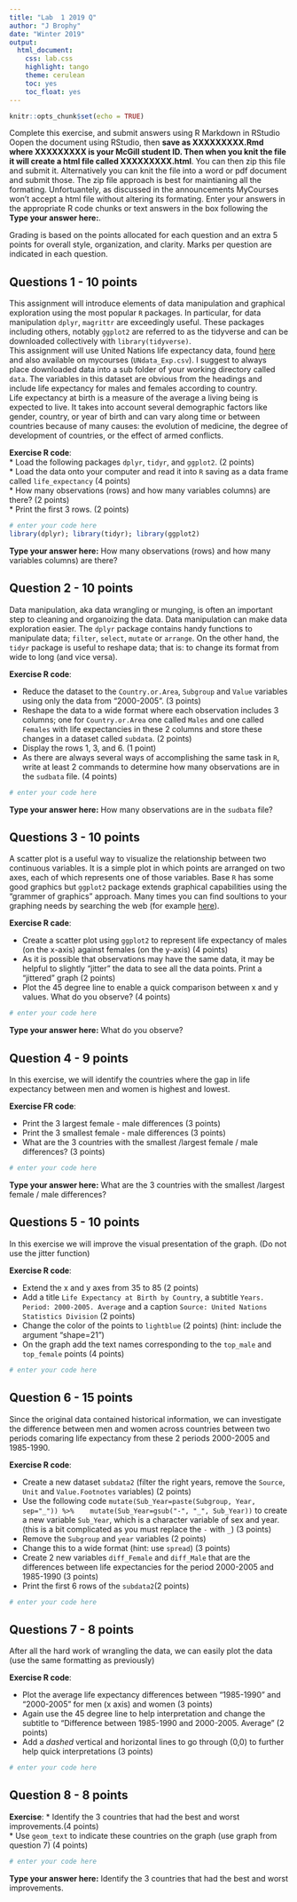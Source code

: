 ```yaml
---
title: "Lab  1 2019 Q"
author: "J Brophy"
date: "Winter 2019"
output:
  html_document:
    css: lab.css
    highlight: tango
    theme: cerulean
    toc: yes
    toc_float: yes
---
```


```r
knitr::opts_chunk$set(echo = TRUE)
```
<div id="instructions">
Complete this exercise, and submit answers using R Markdown in RStudio Oopen the document using RStudio, then **save as XXXXXXXXX.Rmd where XXXXXXXXX is your McGill student ID. Then when you knit the file it will create a html file called XXXXXXXXX.html**. You can then zip this file and submit it. Alternatively you can knit the file into a word or pdf document and submit those. The zip file approach is best for maintianing all the formating. Unfortuantely, as discussed in the announcements MyCourses won't accept a html file without altering its formating. Enter your answers in the appropriate R code chunks or text answers in the box following the **Type your answer here:**.   

Grading is based on the points allocated for each question and an extra 5 points for overall style, organization, and clarity. Marks per question are indicated in each question. 

</div>

## Questions 1 - 10 points

This assignment will introduce elements of data manipulation and graphical exploration using the most popular `R` packages. In particular, for data manipulation `dplyr`, `magrittr` are exceedingly useful. These packages including others, notably `ggplot2` are referred to as the tidyverse and can be downloaded collectively with `library(tidyverse)`.    
This assignment will use United Nations life expectancy data, found [here](http://data.un.org/Data.aspx?d=GenderStat&f=inID:37&c=1,2,3,4,5,6&s=crEngName:asc,sgvEngName:asc,timeEngName:desc&v=1) and also available on mycourses (`UNdata_Exp.csv`). I suggest to always place downloaded data into a sub folder of your working directory called `data`. The variables in this dataset are obvious from the headings and include life expectancy for males and females according to country.                  
Life expectancy at birth is a measure of the average a living being is expected to live. It takes into account several demographic factors like gender, country, or year of birth and can vary along time or between countries because of many causes: the evolution of medicine, the degree of development of countries, or the effect of armed conflicts. 

<div id="exercise">
**Exercise R code**:  
* Load the following packages `dplyr`, `tidyr`, and `ggplot2`. (2 points)             
* Load the data onto your computer and read it into `R` saving as a data frame called `life_expectancy` (4 points)     
* How many observations (rows) and how many variables columns) are there?  (2 points)  
* Print the first 3 rows.  (2 points)   

</div>

```r
# enter your code here
library(dplyr); library(tidyr); library(ggplot2)


```
<div id="body">
**Type your answer here:** How many observations (rows) and how many variables columns) are there?     

</div>

## Question 2 - 10 points

Data manipulation, aka data wrangling or munging, is often an important step to cleaning and organoizing the data. Data manipulation can make data exploration easier. The `dplyr` package contains handy functions to manipulate data; `filter`, `select`, `mutate` or `arrange`. On the other hand, the `tidyr` package is useful to reshape data; that is: to change its format from wide to long (and vice versa).

<div id="exercise">
**Exercise R code**:        

* Reduce the  dataset to the `Country.or.Area`, `Subgroup` and `Value` variables using only the data from "2000-2005". (3 points)     
* Reshape the data to a wide format where each observation includes 3 columns; one for `Country.or.Area` one called `Males` and one called `Females` with life expectancies in these 2 columns and store these changes in a dataset called `subdata`. (2 points)         
* Display the rows 1, 3, and 6.  (1 point)        
* As there are always several ways of accomplishing the same task in `R`, write at least 2 commands to determine how many observations are in the `sudbata` file. (4 points)
</div>

```r
# enter your code here

```
<div id="body"> 
**Type your answer here:** How many observations are in the `sudbata` file?    

</div>

## Questions 3 - 10 points
A scatter plot is a useful way to visualize the relationship between two continuous variables. It is a simple plot in which points are arranged on two axes, each of which represents one of those variables. Base `R` has some good graphics but `ggplot2` package extends graphical capabilities using the "grammer of graphics" approach. Many times you can find soultions to your graphing needs by searching the web (for example [here](https://ggplot2.tidyverse.org)).

<div id="exercise">
**Exercise R cade**:      

* Create a scatter plot using `ggplot2` to represent life expectancy of males (on the x-axis) against females (on the y-axis) (4 points)     
* As it is possible that observations may have the same data, it may be helpful to slightly "jitter" the data to see all the data points. Print a "jittered" graph (2 points)     
* Plot the 45 degree line to enable a quick comparison between x and y values. What do you observe? (4 points)
</div>
```r
# enter your code here

```
<div id="body">
**Type your answer here:** What do you observe?            

</div>

## Question 4 - 9 points
In this exercise, we will identify the countries where the gap in life expectancy between men and women is highest and lowest. 
<div id="exercise">
**Exercise FR code**:         
      
* Print the 3 largest female - male differences (3 points)     
* Print the 3 smallest female - male differences  (3 points)     
* What are the 3 countries with the smallest /largest  female / male differences? (3 points) 
</div>

```r
# enter your code here

```
<div id="body">
**Type your answer here:** What are the 3 countries with the smallest /largest  female / male differences?    
 
</div>

## Questions 5 - 10 points
In this exercise we will improve the visual presentation of the graph.  (Do not use the jitter function)      
<div id="exercise">
**Exercise R code**: 

* Extend the x and y axes from 35 to 85   (2 points)      
* Add a title `Life Expectancy at Birth by Country`, a subtitle `Years. Period: 2000-2005. Average` and a caption `Source: United Nations Statistics Division`  (2 points)     
* Change the color of the points to `lightblue` (2 points) (hint: include the argument "shape=21")    
* On the graph add the text names corresponding to  the `top_male` and `top_female` points  (4 points)

</div>

```r
# enter your code here

```

## Question 6 - 15 points
Since the original data contained historical information, we can investigate the difference between men and women across countries between two periods comaring life expectancy from these 2 periods 2000-2005 and 1985-1990.

<div id="exercise">
**Exercise R code**:       

* Create a new dataset `subdata2` (filter the right years, remove the `Source`, `Unit` and `Value.Footnotes` variables) (2 points)    
* Use the following code ` mutate(Sub_Year=paste(Subgroup, Year, sep="_")) %>% 
  mutate(Sub_Year=gsub("-", "_", Sub_Year)) ` to create a new variable `Sub_Year`, which is a character variable of sex and year. (this is a bit complicated as you must replace the `-` with `_`)    (3 points)    
* Remove the `Subgroup` and `year` variables     (2 points)     
* Change this to a wide format (hint: use `spread`)  (3 points)     
* Create 2 new variables `diff_Female` and `diff_Male` that are the differences between life expectancies for the period 2000-2005 and 1985-1990   (3 points)    
* Print the first 6 rows of the `subdata2`(2 points)

</div>

```r
# enter your code here

```


## Questions 7 - 8 points
After all the hard work of wrangling the data, we can easily plot the data (use the same formatting as previously)   
<div id="exercise">
**Exercise R code**:  

* Plot the average life expectancy differences between "1985-1990" and "2000-2005" for men (x axis) and women (3 points)    
* Again use the 45 degree line to help interpretation and change the subtitle to "Difference between 1985-1990 and 2000-2005. Average"    (2 points)
* Add a *dashed* vertical and horizontal lines to go through (0,0) to further help quick interpretations (3 points)
</div>

```r
# enter your code here

```

## Question 8 - 8 points

<div id="exercise">
**Exercise**: 
* Identify the 3 countries that had the best and worst improvements.(4 points)        
* Use `geom_text` to indicate these countries on the graph (use graph from question 7) (4 points)
</div>

```r
# enter your code here

```

<div id="body">
**Type your answer here:** Identify the 3 countries that had the best and worst improvements.  
</div>
